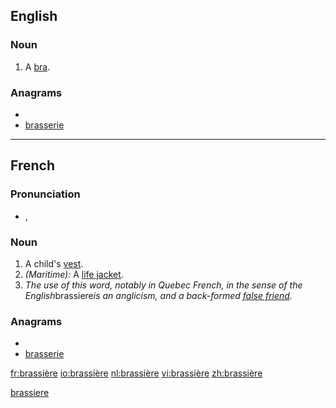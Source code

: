 ==English==

===Noun===
{{en-noun}}

# {{dated}} A [[bra]].

===Anagrams===
* {{alphagram|abeeirrss}}
* [[brasserie#English|brasserie]]

[[Category:English terms spelled with È|brassiere]]

----

==French==

===Pronunciation===
* {{IPA|/bʁa.sjɛʁ/|lang=fr}}, {{SAMPA|/bRa.sjER/}}

===Noun===
{{fr-noun|f}}

# A child's [[vest]].
# ''(Maritime):'' A [[life jacket]].
# ''The use of this word, notably in Quebec French, in the sense of the English ''brassiere'' is an anglicism, and a back-formed [[false friend]].''

===Anagrams===
* {{alphagram|abeeirrss}}
* [[brasserie#French|brasserie]]

[[fr:brassière]]
[[io:brassière]]
[[nl:brassière]]
[[vi:brassière]]
[[zh:brassière]]
